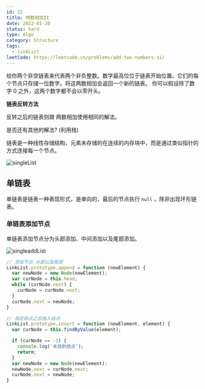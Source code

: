 ```yaml
---
id: 22
title: 两数相加II
date: 2022-01-20
status: hard
type: Algo
category: Structure
tags:
  - linkList
leetCode: https://leetcode.cn/problems/add-two-numbers-ii/
---
```



给你两个非空链表来代表两个非负整数。数字最高位位于链表开始位置。它们的每个节点只存储一位数字。将这两数相加会返回一个新的链表。
你可以假设除了数字 0 之外，这两个数字都不会以零开头。


**链表反转方法**

反转之后的链表则跟 两数相加使用相同的解法。


是否还有其他的解法? (利用栈)



链表是一种线性存储结构，元素未存储的在连续的内存块中，而是通过类似指针的方式连接每一个节点。

![singleList](https://media.wangbaoqi.tech/assets/blog/algorithm/linklist/linkedlist.webp)

## 单链表

单链表是链表一种表现形式，是单向的，最后的节点执行 `null` ，除非出现环形链表。

### 单链表添加节点

单链表添加节点分为头部添加、中间添加以及尾部添加。

![singleaddList](https://media.wangbaoqi.tech/assets/blog/algorithm/linklist/linklist-add.webp)

```javascript dd
// 添加节点 头部以及尾部
LinkList.prototype.append = function (newElement) {
  var newNode = new Node(newElement);
  var curNode = this.head;
  while (curNode.next) {
    curNode = curNode.next;
  }
  curNode.next = newNode;
}

// 指定结点之后插入结点
LinkList.prototype.insert = function (newElement, element) {
  var curNode = this.findByValue(element);

  if (curNode == -1) {
    console.log('未找到结点');
    return;
  }
  var newNode = new Node(newElement);
  newNode.next = curNode.next;
  curNode.next = newNode;
}

```
